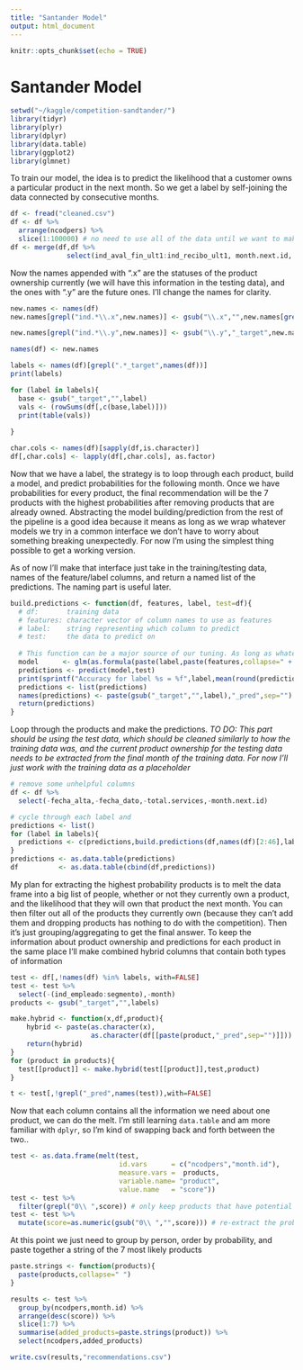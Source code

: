 ```yaml
---
title: "Santander Model"
output: html_document
---
```


```r
knitr::opts_chunk$set(echo = TRUE)
```

# Santander Model

```r
setwd("~/kaggle/competition-sandtander/")
library(tidyr)
library(plyr)
library(dplyr)
library(data.table)
library(ggplot2)
library(glmnet)
```

To train our model, the idea is to predict the likelihood that a customer owns a particular product in the next month. So we get a label by self-joining the data connected by consecutive months.

```r
df <- fread("cleaned.csv")
df <- df %>% 
  arrange(ncodpers) %>%
  slice(1:100000) # no need to use all of the data until we want to make an actual submission
df <- merge(df,df %>%
              select(ind_aval_fin_ult1:ind_recibo_ult1, month.next.id, ncodpers),by.x=c("ncodpers","month.id"), by.y=c("ncodpers","month.next.id"))
```

Now the names appended with ".x" are the statuses of the product ownership currently (we will have this information in the testing data), and the ones with ".y" are the future ones. I'll change the names for clarity. 

```r
new.names <- names(df)
new.names[grepl("ind.*\\.x",new.names)] <- gsub("\\.x","",new.names[grepl("ind.*\\.x",new.names)])

new.names[grepl("ind.*\\.y",new.names)] <- gsub("\\.y","_target",new.names[grepl("ind.*\\.y",new.names)])

names(df) <- new.names

labels <- names(df)[grepl(".*_target",names(df))]
print(labels)

for (label in labels){
  base <- gsub("_target","",label)
  vals <- (rowSums(df[,c(base,label)]))
  print(table(vals))
  
}

char.cols <- names(df)[sapply(df,is.character)]
df[,char.cols] <- lapply(df[,char.cols], as.factor)
```

Now that we have a label, the strategy is to loop through each product, build a model, and predict probabilities for the following month. Once we have probabilities for every product, the final recommendation will be the 7 products with the highest probabilities after removing products that are already owned. Abstracting the model building/prediction from the rest of the pipeline is a good idea because it means as long as we wrap whatever models we try in a common interface we don't have to worry about something breaking unexpectedly. For now I'm using the simplest thing possible to get a working version.  

As of now I'll make that interface just take in the training/testing data, names of the feature/label columns, and return a named list of the predictions. The naming part is useful later.

```r
build.predictions <- function(df, features, label, test=df){
  # df:       training data
  # features: character vector of column names to use as features
  # label:    string representing which column to predict
  # test:     the data to predict on
  
  # This function can be a major source of our tuning. As long as whatever models we build produce output in the same format as this then the rest of the code won't need to be changed much
  model      <- glm(as.formula(paste(label,paste(features,collapse=" + "),sep=" ~ ")),data=df)
  predictions <- predict(model,test)
  print(sprintf("Accuracy for label %s = %f",label,mean(round(predictions)==df[[label]])))
  predictions <- list(predictions)
  names(predictions) <- paste(gsub("_target","",label),"_pred",sep="")
  return(predictions)
}
```

Loop through the products and make the predictions.
*TO DO: This part should be using the test data, which should be cleaned similarly to how the training data was, and the current product ownership for the testing data needs to be extracted from the final month of the training data. For now I'll just work with the training data as a placeholder*

```r
# remove some unhelpful columns
df <- df %>% 
  select(-fecha_alta,-fecha_dato,-total.services,-month.next.id)

# cycle through each label and 
predictions <- list()
for (label in labels){
  predictions <- c(predictions,build.predictions(df,names(df)[2:46],label) )
}
predictions <- as.data.table(predictions)
df          <- as.data.table(cbind(df,predictions))
```

My plan for extracting the highest probability products is to melt the data frame into a big list of people, whether or not they currently own a product, and the likelihood that they will own that product the next month. You can then filter out all of the products they currently own (because they can't add them and dropping products has nothing to do with the competition). Then it's just grouping/aggregating to get the final answer. To keep the information about product ownership and predictions for each product in the same place I'll make combined hybrid columns that contain both types of information 

```r
test <- df[,!names(df) %in% labels, with=FALSE]
test <- test %>%
  select(-(ind_empleado:segmento),-month)
products <- gsub("_target","",labels)

make.hybrid <- function(x,df,product){
    hybrid <- paste(as.character(x),
                    as.character(df[[paste(product,"_pred",sep="")]]))
    return(hybrid)
}
for (product in products){
  test[[product]] <- make.hybrid(test[[product]],test,product)
}

t <- test[,!grepl("_pred",names(test)),with=FALSE]
```

Now that each column contains all the information we need about one product, we can do the melt. I'm still learning `data.table` and am more familiar with `dplyr`, so I'm kind of swapping back and forth between the two..

```r
test <- as.data.frame(melt(test,
                           id.vars      = c("ncodpers","month.id"),
                           measure.vars =  products,
                           variable.name= "product",
                           value.name   = "score"))
test <- test %>%
  filter(grepl("0\\ ",score)) # only keep products that have potential to be added
test <- test %>%
  mutate(score=as.numeric(gsub("0\\ ","",score))) # re-extract the probability
```

At this point we just need to group by person, order by probability, and paste together a string of the 7 most likely products

```r
paste.strings <- function(products){
  paste(products,collapse=" ")
}

results <- test %>%
  group_by(ncodpers,month.id) %>%
  arrange(desc(score)) %>%
  slice(1:7) %>%
  summarise(added_products=paste.strings(product)) %>%
  select(ncodpers,added_products)

write.csv(results,"recommendations.csv")
```

